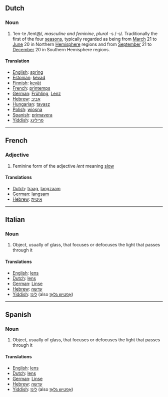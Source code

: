 ==Dutch==
===Noun===
#'len-te /lent@/, ''masculine and feminine'', ''plural'' -s /-s/. Traditionally the first of the four [[season]]s, typically regarded as being from [[March]] 21 to [[June]] 20 in Northern [[Hemisphere]] regions and from [[September]] 21 to [[December]] 20 in Southern Hemisphere regions.
====Translation====
*[[English]]: [[spring]]
*[[Estonian]]: [[kevad]]
*[[Finnish]]: [[kevät]]
*[[French]]: [[printemps]]
*[[German]]: [[Frühling]], [[Lenz]]
*[[Hebrew]]: [[אביב]]
*[[Hungarian]]: [[tavasz]]
*[[Polish]]: [[wiosna]]
*[[Spanish]]: [[primavera]]
*[[Yiddish]]: [[פרילינג]]
----
==French==
===Adjective===
#Feminine form of the adjective ''lent'' meaning [[slow]]
====Translations====
*[[Dutch]]: [[traag]], [[langzaam]] 
*[[German]]: [[langsam]]
*[[Hebrew]]: [[איטית]]
----
==Italian==
===Noun===
#Object, usually of glass, that focuses or defocuses the light that passes through it
====Translations====
*[[English]]: [[lens]]
*[[Dutch]]: [[lens]]
*[[German]]: [[Linse]]
*[[Hebrew]]: [[עדשה]]
*[[Yiddish]]: [[לינז]] (also [[אָפטיש גלאָז]])
----
==Spanish==
===Noun===
#Object, usually of glass, that focuses or defocuses the light that passes through it
====Translations====
*[[English]]: [[lens]]
*[[Dutch]]: [[lens]]
*[[German]]: [[Linse]]
*[[Hebrew]]: [[עדשה]]
*[[Yiddish]]: [[לינז]] (also [[אָפטיש גלאָז]])